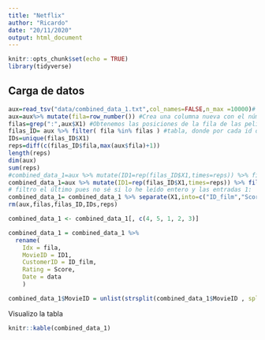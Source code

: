 ```yaml
---
title: "Netflix"
author: "Ricardo"
date: "20/11/2020"
output: html_document
---
```


```r
knitr::opts_chunk$set(echo = TRUE)
library(tidyverse)
```


## Carga de datos

```r

aux=read_tsv("data/combined_data_1.txt",col_names=FALSE,n_max =10000)# leo 10^4 lo leo con tabulador para que lea una varable
aux=aux%>% mutate(fila=row_number()) #Crea una columna nueva con el número de la observación.
filas=grep(":",aux$X1) #Obtenemos las posiciones de la fila de las películas
filas_ID= aux %>% filter( fila %in% filas ) #tabla, donde por cada id de película, nos dice en qué fila está
IDs=unique(filas_ID$X1)
reps=diff(c(filas_ID$fila,max(aux$fila)+1))
length(reps)
dim(aux)
sum(reps)
#combined_data_1=aux %>% mutate(ID1=rep(filas_ID$X1,times=reps)) %>% filter(!(fila %in% filas) ) %>% filter(ID1==ID1[length(IDs)])
combined_data_1=aux %>% mutate(ID1=rep(filas_ID$X1,times=reps)) %>% filter(!(fila %in% filas) ) 
# filtro el último pues no sé si lo he leído entero y las entradas 1:
combined_data_1= combined_data_1 %>% separate(X1,into=c("ID_film","Score","data"),sep=",")
rm(aux,filas,filas_ID,IDs,reps)

combined_data_1 <- combined_data_1[, c(4, 5, 1, 2, 3)]

combined_data_1 = combined_data_1 %>% 
  rename(
    Idx = fila,
    MovieID = ID1,
    CustomerID = ID_film,
    Rating = Score,
    Date = data
    )

combined_data_1$MovieID = unlist(strsplit(combined_data_1$MovieID , split=':', fixed=FALSE))

```



Visualizo la tabla

```r
knitr::kable(combined_data_1)
```

